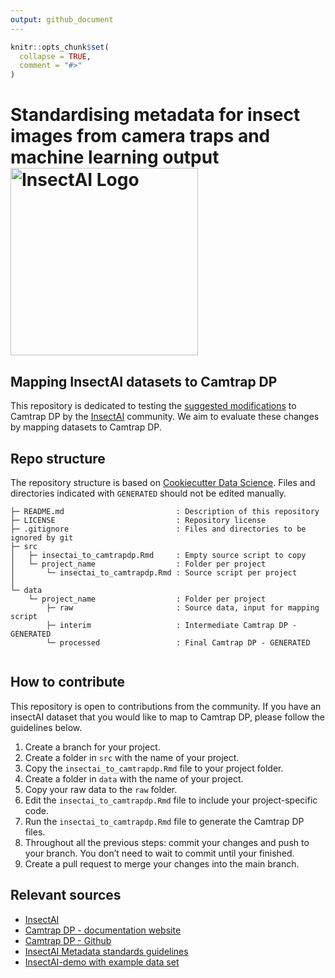 ```yaml
---
output: github_document
---
```


<!-- README.md is generated from README.Rmd. Please edit that file -->

```r
knitr::opts_chunk$set(
  collapse = TRUE,
  comment = "#>"
)
```

# Standardising metadata for insect images from camera traps and machine learning output <img src="logo/insectAI.svg" alt="InsectAI Logo" width="300"/>

## Mapping InsectAI datasets to Camtrap DP

This repository is dedicated to testing the [suggested modifications](https://docs.google.com/document/d/1L6m0Z5kQDzlh2m68XGI1M6btXrI-xApqqgOhlzgxhRY/edit?tab=t.0) to Camtrap DP by the [InsectAI](https://insect.ai/) community. We aim to evaluate these changes by mapping datasets to Camtrap DP.

## Repo structure

The repository structure is based on [Cookiecutter Data Science](http://drivendata.github.io/cookiecutter-data-science/). Files and directories indicated with `GENERATED` should not be edited manually.

```
├─ README.md                         : Description of this repository
├─ LICENSE                           : Repository license
├─ .gitignore                        : Files and directories to be ignored by git
├─ src
│   ├─ insectai_to_camtrapdp.Rmd     : Empty source script to copy
│   └─ project_name                  : Folder per project
│       └─ insectai_to_camtrapdp.Rmd : Source script per project
│
└─ data
    └─ project_name                  : Folder per project
        ├─ raw                       : Source data, input for mapping script
        ├─ interim                   : Intermediate Camtrap DP - GENERATED
        └─ processed                 : Final Camtrap DP - GENERATED


```

## How to contribute

This repository is open to contributions from the community. If you have an insectAI dataset that you would like to map to Camtrap DP, please follow the guidelines below.

1. Create a branch for your project.
2. Create a folder in `src` with the name of your project.
3. Copy the `insectai_to_camtrapdp.Rmd` file to your project folder.
4. Create a folder in `data` with the name of your project.
5. Copy your raw data to the `raw` folder.
6. Edit the `insectai_to_camtrapdp.Rmd` file to include your project-specific code.
7. Run the `insectai_to_camtrapdp.Rmd` file to generate the Camtrap DP files.
8. Throughout all the previous steps: commit your changes and push to your branch. You don't need to wait to commit until your finished.
9. Create a pull request to merge your changes into the main branch.


## Relevant sources

- [InsectAI](https://insect.ai/)
- [Camtrap DP - documentation website](https://camtrap-dp.tdwg.org/)
- [Camtrap DP - Github](https://github.com/tdwg/camtrap-dp)
- [InsectAI Metadata standards guidelines](https://docs.google.com/document/d/1L6m0Z5kQDzlh2m68XGI1M6btXrI-xApqqgOhlzgxhRY/edit?tab=t.0)
- [InsectAI-demo with example data set](https://github.com/cpadubidri/insectAI-demo)